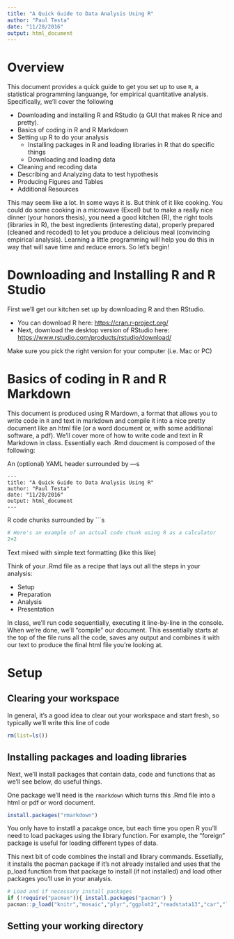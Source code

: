 ```yaml
---
title: "A Quick Guide to Data Analysis Using R"
author: "Paul Testa"
date: "11/28/2016"
output: html_document
---
```


# Overview

This document provides a quick guide to get you set up to use `R`, a statistical programming languange, for empirical quantitative analysis. Specifically, we'll cover the following

- Downloading and installing R and RStudio (a GUI that makes R nice and pretty).
- Basics of coding in R and R Markdown
- Setting up R to do your analysis
    - Installing packages in R and loading libraries in R that do specific things
    - Downloading and loading data
- Cleaning and recoding data
- Describing and Analyzing data to test hypothesis
- Producing Figures and Tables
- Additional Resources

This may seem like a lot. In some ways it is. But think of it like cooking. You could do some cooking in a microwave (Excel) but to make a really nice dinner (your honors thesis), you need a good kitchen (R), the right tools (libraries in R), the best ingredients (interesting data), properly prepared (cleaned and recoded) to let you produce a delicious meal (convincing empirical analysis). Learning a little programming will help you do this in way that will save time and reduce errors. So let's begin!

# Downloading and Installing R and R Studio

First we'll get our kitchen set up by downloading R and then RStudio.

- You can download R here: <https://cran.r-project.org/>
- Next, download the desktop version of RStudio here: <https://www.rstudio.com/products/rstudio/download/>

Make sure you pick the right version for your computer (i.e. Mac or PC)

# Basics of coding in R and R Markdown

This document is produced using R Mardown, a format that allows you to write code in `R` and text in markdown and compile it into a nice pretty document like an html file (or a word document or, with some additional software, a pdf). We'll cover more of how to write code and text in R Markdown in class. Essentially each .Rmd doucment is composed of the following:

An (optional) YAML header surrounded by ---s

    ---
    title: "A Quick Guide to Data Analysis Using R"
    author: "Paul Testa"
    date: "11/28/2016"
    output: html_document
    ---

R code chunks surrounded by ```s


```r
# Here's an example of an actual code chunk using R as a calculator
2+2
```


Text mixed with simple text formatting (like this like)

Think of your .Rmd file as a recipe that lays out all the steps in your analysis:

- Setup
- Preparation
- Analysis
- Presentation

In class, we'll run code sequentially, executing it line-by-line in the console. When we're done, we'll "compile" our document. This essentially starts at the top of the file runs all the code, saves any output and combines it with our text to produce the final html file you're looking at.


# Setup

## Clearing your workspace

In general, it's a good idea to clear out your workspace and start fresh, so typically we'll write this line of code

```r
rm(list=ls())
```

## Installing packages and loading libraries

Next, we'll install packages that contain data, code and functions that as we'll see below, do useful things.

One package we'll need is the `rmarkdown` which turns this .Rmd file into a html or pdf or word document.

```r
install.packages("rmarkdown")
```

You only have to instatll a pacakge once, but each time you open R you'll need to load packages using the library function. For example, the "foreign" package is useful for loading different types of data.


This next bit of code combines the install and library commands. Essetially, it installs the pacman package if it's not already installed and uses that the p_load function from that package to install (if not installed) and load other packages you'll use in your analysis.

```r
# Load and if necessary install packages
if (!require("pacman")){ install.packages("pacman") }
pacman::p_load("knitr","mosaic","plyr","ggplot2","readstata13","car","lmtest","sandwich","gtable","grid","texreg")
```


## Setting your working directory



